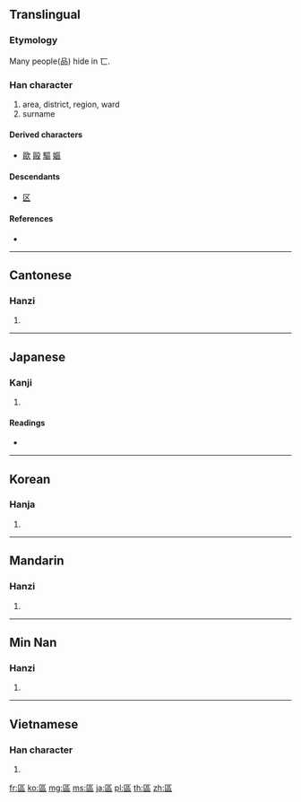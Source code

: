 {{also|区}}
==Translingual==
{{zh-forms|[[区]]|區}}

===Etymology===
{{Han compound|匸|品|t2=three men|ls=ic}}

Many people(品) hide in 匸.

===Han character===
{{Han char|rn=23|rad=匸|as=09|sn=11|four=7171<sub>6</sub>|canj=尸口口口 (SRRR)|ids=⿷[[匸]][[品]]}}

# area, district, region, ward
# surname

====Derived characters====
* [[歐]] [[毆]] [[驅]] [[嫗]]

====Descendants====
* [[区]]

====References====
* {{Han ref|kx=0155.130|dkj=02691|dj=0348.010|hdz=10087.100|uh=5340|ud=21312|bh=B0CF|bd=45263}}

----

==Cantonese==

===Hanzi===
{{yue-hanzi|jyut=|y=au1, keui1|sim=区}}

# {{defn|Cantonese|sort=匸09}}

----

==Japanese==

===Kanji===
{{ja-kanji|grade=|rs=匸09}}

# {{defn|Japanese|sort=匸09}}

====Readings====
* {{ja-readings|on=[[く]] (ku), [[おう]] (ō), [[こう]] (kō)|kun=[[わける]] (wakeru), [[しきる]] (shikiru)}}

----

==Korean==

===Hanja===
{{ko-hanja|hangeul=[[구]], [[우]]|rv=gu, u|mr=ku, u}}

# {{defn|Korean|sort=匸09}}

----

==Mandarin==

===Hanzi===
{{cmn-hanzi|sim=区|pin=[[qū]] ([[qu1]])|wg=ch'ü<sup>1</sup>}}

# {{defn|Mandarin|sort=匸09}}

----

==Min Nan==

===Hanzi===
{{nan-hanzi|poj=khu}}

# {{defn|Min Nan}}

----

==Vietnamese==

===Han character===
{{vi-hantu|[[khu]], [[khù]], [[au]], [[âu]]|rs=匸09}}

# {{defn|Vietnamese|sort=匸09}}

[[fr:區]]
[[ko:區]]
[[mg:區]]
[[ms:區]]
[[ja:區]]
[[pl:區]]
[[th:區]]
[[zh:區]]